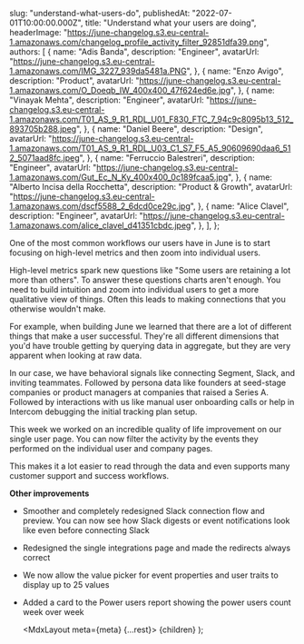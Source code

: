 
  slug: "understand-what-users-do",
  publishedAt: "2022-07-01T10:00:00.000Z",
  title: "Understand what your users are doing",
  headerImage:
    "https://june-changelog.s3.eu-central-1.amazonaws.com/changelog_profile_activity_filter_92851dfa39.png",
  authors: [
    {
      name: "Adis Banda",
      description: "Engineer",
      avatarUrl: "https://june-changelog.s3.eu-central-1.amazonaws.com/IMG_3227_939da5481a.PNG",
    },
    {
      name: "Enzo Avigo",
      description: "Product",
      avatarUrl:
        "https://june-changelog.s3.eu-central-1.amazonaws.com/O_Doeqb_IW_400x400_47f624ed6e.jpg",
    },
    {
      name: "Vinayak Mehta",
      description: "Engineer",
      avatarUrl:
        "https://june-changelog.s3.eu-central-1.amazonaws.com/T01_AS_9_R1_RDL_U01_F830_FTC_7_94c9c8095b13_512_893705b288.jpeg",
    },
    {
      name: "Daniel Beere",
      description: "Design",
      avatarUrl:
        "https://june-changelog.s3.eu-central-1.amazonaws.com/T01_AS_9_R1_RDL_U03_C1_S7_F5_A5_90609690daa6_512_5071aad8fc.jpeg",
    },
    {
      name: "Ferruccio Balestreri",
      description: "Engineer",
      avatarUrl:
        "https://june-changelog.s3.eu-central-1.amazonaws.com/Gut_Ec_N_Ky_400x400_0c189fcaa5.jpg",
    },
    {
      name: "Alberto Incisa della Rocchetta",
      description: "Product & Growth",
      avatarUrl: "https://june-changelog.s3.eu-central-1.amazonaws.com/dscf5588_2_6dcd0ce29c.jpg",
    },
    {
      name: "Alice Clavel",
      description: "Engineer",
      avatarUrl:
        "https://june-changelog.s3.eu-central-1.amazonaws.com/alice_clavel_d41351cbdc.jpeg",
    },
  ],
};

One of the most common workflows our users have in June is to start focusing on high-level metrics and then zoom into individual users.

High-level metrics spark new questions like "Some users are retaining a lot more than others". To answer these questions charts aren't enough. You need to build intuition and zoom into individual users to get a more qualitative view of things. Often this leads to making connections that you otherwise wouldn't make.

For example, when building June we learned that there are a lot of different things that make a user successful. They're all different dimensions that you'd have trouble getting by querying data in aggregate, but they are very apparent when looking at raw data.

In our case, we have behavioral signals like connecting Segment, Slack, and inviting teammates. Followed by persona data like founders at seed-stage companies or product managers at companies that raised a Series A. Followed by interactions with us like manual user onboarding calls or help in Intercom debugging the initial tracking plan setup.

This week we worked on an incredible quality of life improvement on our single user page. You can now filter the activity by the events they performed on the individual user and company pages.

This makes it a lot easier to read through the data and even supports many customer support and success workflows.

**Other improvements**

- Smoother and completely redesigned Slack connection flow and preview. You can now see how Slack digests or event notifications look like even before connecting Slack
- Redesigned the single integrations page and made the redirects always correct
- We now allow the value picker for event properties and user traits to display up to 25 values
- Added a card to the Power users report showing the power users count week over week

  <MdxLayout meta={meta} {...rest}>
    {children}
  </MdxLayout>
);
